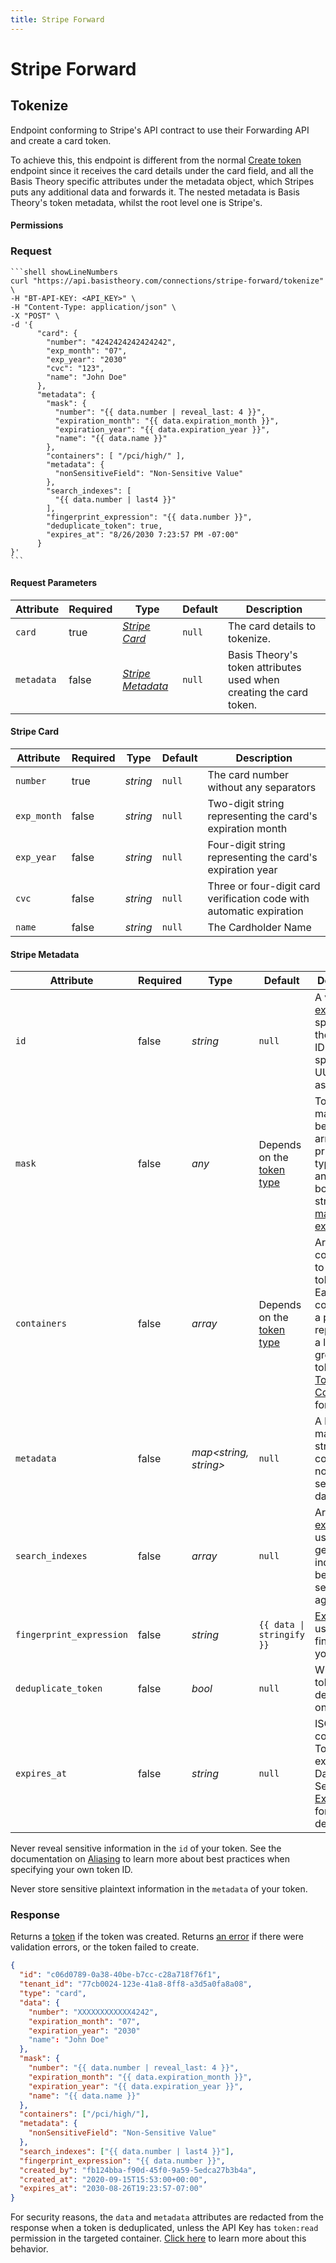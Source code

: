 ```yaml
---
title: Stripe Forward
---
```




# Stripe Forward

## Tokenize

Endpoint conforming to Stripe's API contract to use their Forwarding API and create a card token.

To achieve this, this endpoint is different from the normal [Create token](/docs/api/tokens/#create-token) endpoint since it receives the card details
under the card field, and all the Basis Theory specific attributes under the metadata object, which Stripes puts any
additional data and forwards it. The nested metadata is Basis Theory's token metadata, whilst the root level one is Stripe's.

<HttpMethod method={HttpMethods.POST} endpoint="https://api.basistheory.com/connections/stripe-forward/tokenize" />

#### Permissions

<Permission content="token:create" />

### Request

<Tabs className="bt-tabs" groupId="languages">
  <TabItem value="shell" label="cURL">

    ```shell showLineNumbers
    curl "https://api.basistheory.com/connections/stripe-forward/tokenize" \
    -H "BT-API-KEY: <API_KEY>" \
    -H "Content-Type: application/json" \
    -X "POST" \
    -d '{
          "card": {
            "number": "4242424242424242",
            "exp_month": "07",
            "exp_year": "2030"
            "cvc": "123",
            "name": "John Doe"
          },
          "metadata": {
            "mask": {
              "number": "{{ data.number | reveal_last: 4 }}",
              "expiration_month": "{{ data.expiration_month }}",
              "expiration_year": "{{ data.expiration_year }}",
              "name": "{{ data.name }}"
            },
            "containers": [ "/pci/high/" ],
            "metadata": {
              "nonSensitiveField": "Non-Sensitive Value"
            },
            "search_indexes": [
              "{{ data.number | last4 }}"
            ],
            "fingerprint_expression": "{{ data.number }}",
            "deduplicate_token": true,
            "expires_at": "8/26/2030 7:23:57 PM -07:00"
          }
    }'
    ```

  </TabItem>
</Tabs>

#### Request Parameters

| Attribute                | Required | Type                   | Default                                                   | Description                                                                                                                                                                                  |
| ------------------------ | -------- | ---------------------- | --------------------------------------------------------- | -------------------------------------------------------------------------------------------------------------------------------------------------------------------------------------------- |
| `card`                     | true    | _[Stripe Card](#stripe-card)_                | `null`                             | The card details to tokenize.                                                                  |
| `metadata`                   | false     | _[Stripe Metadata](#stripe-metadata)_     | `null`                            | Basis Theory's token attributes used when creating the card token.                                                                                                                                     |

#### Stripe Card

| Attribute          | Required | Type      | Default | Description                                                          |
| ------------------ | -------- | --------- | ------- | -------------------------------------------------------------------- |
| `number`           | true     | _string_  | `null`  | The card number without any separators                               |
| `exp_month`        | false    | _string_ | `null`  | Two-digit string representing the card's expiration month                   |
| `exp_year`  | false    | _string_ | `null`  | Four-digit string representing the card's expiration year                   |
| `cvc`              | false    | _string_  | `null`  | Three or four-digit card verification code with automatic expiration |
| `name`              | false    | _string_  | `null`  | The Cardholder Name |

#### Stripe Metadata

| Attribute                | Required | Type                   | Default                                                   | Description                                                                                                                                                                                  |
| ------------------------ | -------- | ---------------------- | --------------------------------------------------------- | -------------------------------------------------------------------------------------------------------------------------------------------------------------------------------------------- |
| `id`                     | false    | _string_               | `null`                                                    | A value or [expression](/docs/expressions/aliasing) specifying the token's ID. If not specified, a UUID will be assigned.                                                                    |
| `mask`                   | false    | _any_                  | Depends on the [token type](/docs/api/tokens/token-types) | Token data mask. Can be an object, array, or any primitive type such as an integer, boolean, or string. See [mask expressions](/docs/expressions/masks).                                     |
| `containers`             | false    | _array_                | Depends on the [token type](/docs/api/tokens/token-types) | Array of containers to place this token within. Each container is a path representing a logical grouping of tokens. See [Token Containers](/docs/concepts/what-are-containers/) for details. |
| `metadata`               | false    | _map\<string, string>_ | `null`                                                    | A key-value map of strings containing non-sensitive data.                                                                                                                                    |
| `search_indexes`         | false    | _array_                | `null`                                                    | Array of [expressions](/docs/expressions/search-indexes) used to generate indexes to be able to search against.                                                                              |
| `fingerprint_expression` | false    | _string_               | <code>\{\{ data &#124; stringify }}</code>                | [Expressions](/docs/expressions/fingerprints) used to fingerprint your token.                                                                                                                |
| `deduplicate_token`      | false    | _bool_                 | `null`                                                    | Whether the token is deduplicated on creation.                                                                                                                                               |
| `expires_at`             | false    | _string_               | `null`                                                    | ISO8601 compatible Token expiration DateTime. See [Token Expiration](/docs/api/tokens/#token-expiration) for more details.                                                                   |

<Alert type={Alerts.WARNING}>Never reveal sensitive information in the <code>id</code> of your token. See the documentation on <a href="/docs/expressions/aliasing#best-practices">Aliasing</a> to learn more about best practices when specifying your own token ID.</Alert>

<Alert type={Alerts.WARNING}>Never store sensitive plaintext information in the <code>metadata</code> of your token.</Alert>

### Response

Returns a [token](#token-object) if the token was created. Returns [an error](/docs/api/errors) if there were validation errors, or the token failed to create.

```json showLineNumbers
{
  "id": "c06d0789-0a38-40be-b7cc-c28a718f76f1",
  "tenant_id": "77cb0024-123e-41a8-8ff8-a3d5a0fa8a08",
  "type": "card",
  "data": {
    "number": "XXXXXXXXXXXX4242",
    "expiration_month": "07",
    "expiration_year": "2030"
    "name": "John Doe"
  },
  "mask": {
    "number": "{{ data.number | reveal_last: 4 }}",
    "expiration_month": "{{ data.expiration_month }}",
    "expiration_year": "{{ data.expiration_year }}",
    "name": "{{ data.name }}"
  },
  "containers": ["/pci/high/"],
  "metadata": {
    "nonSensitiveField": "Non-Sensitive Value"
  },
  "search_indexes": ["{{ data.number | last4 }}"],
  "fingerprint_expression": "{{ data.number }}",
  "created_by": "fb124bba-f90d-45f0-9a59-5edca27b3b4a",
  "created_at": "2020-09-15T15:53:00+00:00",
  "expires_at": "2030-08-26T19:23:57-07:00"
}
```

<Alert type={Alerts.WARNING}>For security reasons, the `data` and `metadata` attributes are redacted from the response when a token is deduplicated, unless the API Key has `token:read` permission in the targeted container. [Click here](/docs/concepts/what-are-tokens#deduplication) to learn more about this behavior.</Alert>
